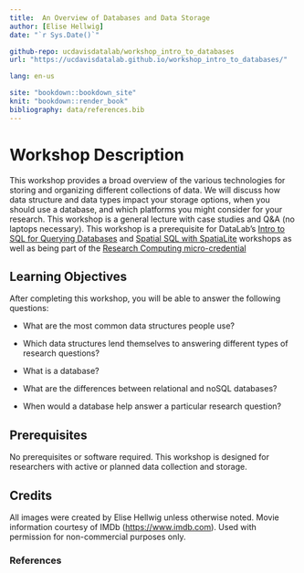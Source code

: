 ```yaml
---
title:  An Overview of Databases and Data Storage
author: [Elise Hellwig]
date: "`r Sys.Date()`"

github-repo: ucdavisdatalab/workshop_intro_to_databases
url: "https://ucdavisdatalab.github.io/workshop_intro_to_databases/"

lang: en-us

site: "bookdown::bookdown_site"
knit: "bookdown::render_book"
bibliography: data/references.bib  
---
```


# Workshop Description 

This workshop provides a broad overview of the various technologies for storing
and organizing different collections of data. We will discuss how data structure
and data types impact your storage options, when you should use a database, and
which platforms you might consider for your research. This workshop is a general
lecture with case studies and Q&A (no laptops necessary). This workshop is a
prerequisite for DataLab's [Intro to SQL for Querying Databases][sql] 
and [Spatial SQL with SpatiaLite][spat_sql] workshops as well as being part of 
the [Research Computing micro-credential][micro_cred]

## Learning Objectives

After completing this workshop, you will be able to answer the following
questions:

  * What are the most common data structures people use?
  
  * Which data structures lend themselves to answering different types of
  research questions?
  
  * What is a database?
  
  * What are the differences between relational and noSQL databases?
  
  * When would a database help answer a particular research question?


[sql]: https://ucdavisdatalab.github.io/workshop_intro_to_sql/
[spat_sql]: https://github.com/ucdavisdatalab/Spatial_SQL
[micro_cred]: https://gradpathways.ucdavis.edu/research-computing-pathway

## Prerequisites

No prerequisites or software required. This workshop is designed for researchers
with active or planned data collection and storage. 

<!-- Add something about bringing data with them? -->

## Credits

All images were created by Elise Hellwig unless otherwise noted. Movie
information courtesy of IMDb ([https://www.imdb.com][imdb]). Used with
permission for non-commercial purposes only.

[imdb]: https://www.imdb.com

### References

::: {#refs}
:::

